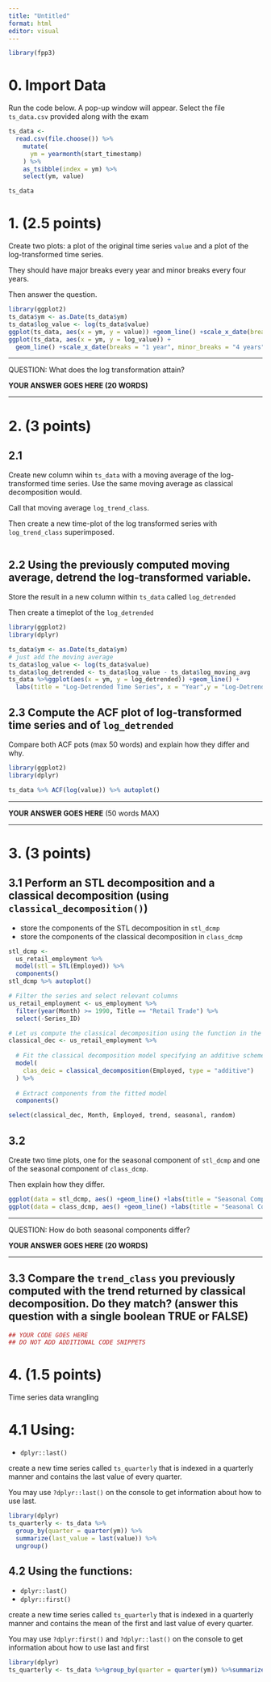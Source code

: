 ```yaml
---
title: "Untitled"
format: html
editor: visual
---
```


```r
library(fpp3)
```

# 0. Import Data

Run the code below. A pop-up window will appear. Select the file `ts_data.csv` provided along with the exam

```r
ts_data <- 
  read.csv(file.choose()) %>% 
    mutate(
      ym = yearmonth(start_timestamp)
    ) %>% 
    as_tsibble(index = ym) %>% 
    select(ym, value)

ts_data
```

# 1. (2.5 points)

Create two plots: a plot of the original time series `value` and a plot of the log-transformed time series.

They should have major breaks every year and minor breaks every four years.

Then answer the question.

```r
library(ggplot2)  
ts_data$ym <- as.Date(ts_data$ym)
ts_data$log_value <- log(ts_data$value)
ggplot(ts_data, aes(x = ym, y = value)) +geom_line() +scale_x_date(breaks = "1 year", minor_breaks = "4 years")+labs(title = "Original Time Series", x = "Year", y = "Value") 
ggplot(ts_data, aes(x = ym, y = log_value)) +
  geom_line() +scale_x_date(breaks = "1 year", minor_breaks = "4 years") +labs(title = "Log-Transformed Time Series", x = "Year", y = "Log(Value)") 

```

------------------------------------------------------------------------

QUESTION: What does the log transformation attain?

**YOUR ANSWER GOES HERE (20 WORDS)**

------------------------------------------------------------------------

# 2. (3 points)

## 2.1

Create new column wihin `ts_data` with a moving average of the log-transformed time series. Use the same moving average as classical decomposition would.

Call that moving average `log_trend_class`.

Then create a new time-plot of the log transformed series with `log_trend_class` superimposed.

```r



```

## 2.2 Using the previously computed moving average, detrend the log-transformed variable.

Store the result in a new column within `ts_data` called `log_detrended`

Then create a timeplot of the `log_detrended`

```r
library(ggplot2)
library(dplyr)

ts_data$ym <- as.Date(ts_data$ym)
# just add the moving average 
ts_data$log_value <- log(ts_data$value)
ts_data$log_detrended <- ts_data$log_value - ts_data$log_moving_avg
ts_data %>%ggplot(aes(x = ym, y = log_detrended)) +geom_line() +
  labs(title = "Log-Detrended Time Series", x = "Year",y = "Log-Detrended Value") +scale_x_date(date_breaks = "1 year", minor_breaks = "1 year") 

```

## 2.3 Compute the ACF plot of log-transformed time series and of `log_detrended`

Compare both ACF pots (max 50 words) and explain how they differ and why.

```r
library(ggplot2)
library(dplyr)

ts_data %>% ACF(log(value)) %>% autoplot()
```

------------------------------------------------------------------------

**YOUR ANSWER GOES HERE** (50 words MAX)

------------------------------------------------------------------------

# 3. (3 points)

## 3.1 Perform an STL decomposition and a classical decomposition (using `classical_decomposition()`)

-   store the components of the STL decomposition in `stl_dcmp`
-   store the components of the classical decomposition in `class_dcmp`

```r
stl_dcmp <- 
  us_retail_employment %>%
  model(stl = STL(Employed)) %>%
  components()
stl_dcmp %>% autoplot()

# Filter the series and select relevant columns
us_retail_employment <- us_employment %>%
  filter(year(Month) >= 1990, Title == "Retail Trade") %>%
  select(-Series_ID)

# Let us compute the classical decomposition using the function in the feasts library:
classical_dec <- us_retail_employment %>%
  
  # Fit the classical decomposition model specifying an additive scheme
  model(
    clas_deic = classical_decomposition(Employed, type = "additive")
  ) %>%
  
  # Extract components from the fitted model
  components()

select(classical_dec, Month, Employed, trend, seasonal, random)
```

## 3.2

Create two time plots, one for the seasonal component of `stl_dcmp` and one of the seasonal component of `class_dcmp`.

Then explain how they differ.

```r
ggplot(data = stl_dcmp, aes() +geom_line() +labs(title = "Seasonal Component", x = "Year")
ggplot(data = class_dcmp, aes() +geom_line() +labs(title = "Seasonal Component", x = "Year")
```

------------------------------------------------------------------------

QUESTION: How do both seasonal components differ?

**YOUR ANSWER GOES HERE (20 WORDS)**

------------------------------------------------------------------------

## 3.3 Compare the `trend_class` you previously computed with the trend returned by classical decomposition. Do they match? (answer this question with a single boolean TRUE or FALSE)

```r
## YOUR CODE GOES HERE
## DO NOT ADD ADDITIONAL CODE SNIPPETS
```

# 4. (1.5 points)

Time series data wrangling

# 4.1 Using:

-   `dplyr::last()`

create a new time series called `ts_quarterly` that is indexed in a quarterly manner and contains the last value of every quarter.

You may use `?dplyr::last()` on the console to get information about how to use last.

```r
library(dplyr)
ts_quarterly <- ts_data %>%
  group_by(quarter = quarter(ym)) %>%
  summarize(last_value = last(value)) %>%
  ungroup()

```

## 4.2 Using the functions:

-   `dplyr::last()`
-   `dplyr::first()`

create a new time series called `ts_quarterly` that is indexed in a quarterly manner and contains the mean of the first and last value of every quarter.

You may use `?dplyr:first()` and `?dplyr::last()` on the console to get information about how to use last and first

```r
library(dplyr)
ts_quarterly <- ts_data %>%group_by(quarter = quarter(ym)) %>%summarize(mean_first_last = mean(c(first(value), last(value))) %>%ungroup()
```
